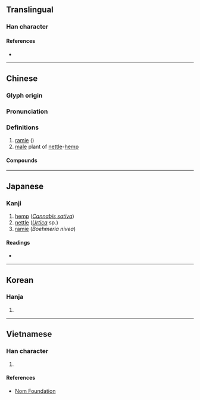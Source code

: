 {{character info/new}}
==Translingual==

===Han character===
{{Han char|rn=75|rad=木|as=05|sn=9|four=23904|canj=IRD|ids=⿱台木}}

====References====
* {{Han ref|kx=0517.060|dkj=14582|dj=0905.030|hdz=21191.070|uh=67B2|ud=26546|bh=CF56|bd=53078}}

----

==Chinese==
{{zh-forms}}

===Glyph origin===
{{Han etym}}

===Pronunciation===
{{zh-pron
|m=xǐ
|c=saai2
|mc=y
|oc=y
|ma=
|cat=n
}}

===Definitions===
{{zh-hanzi}}

# [[ramie]] (''{{w|Boehmeria nivea}}'')
# [[male]] plant of [[nettle]]-[[hemp]]

====Compounds====
{{zh-der|枲麻}}

{{zh-cat|Rosales order plants}}

----

==Japanese==

===Kanji===
{{ja-kanji|grade=|rs=木05}}

# [[hemp]] (''[[Cannabis sativa]]'')
# [[nettle]] (''[[Urtica]]'' sp.)
# [[ramie]] (''Boehmeria nivea'')

====Readings====
* {{ja-readings|on=し|kun=からむし}}

----

==Korean==

===Hanja===
{{ko-hanja|hangeul=시|eumhun=|rv=si|mr=si|y=si}}

# {{defn|lang=ko|sort=木05}}

----

==Vietnamese==

===Han character===
{{vi-readings|rs=木05|hanviet=tí}}

# {{defn|lang=vi|sort=木05}}

====References====
* [http://nomfoundation.org/common/nom_details.php?codepoint=67b2 Nom Foundation]